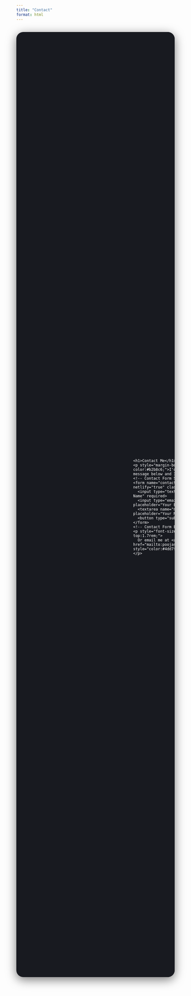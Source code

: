 ```yaml
---
title: "Contact"
format: html
---
```


<style>
.contact-container {
  display: flex;
  min-height: 75vh;
  background: #181a20;
  border-radius: 22px;
  overflow: hidden;
  box-shadow: 0 8px 32px #0008;
  margin-top: 2rem;
}
.contact-image {
  flex: 1 1 0;
  background: url('your-image.png') center/cover no-repeat;
  min-width: 340px;
  min-height: 400px;
}
.contact-form-section {
  flex: 1 1 0;
  padding: 3rem 2rem 2rem 2rem;
  display: flex;
  flex-direction: column;
  justify-content: center;
  background: #181a20;
  color: #fff;
}
.contact-form-section h1 {
  font-size: 2rem;
  font-weight: 700;
  margin-bottom: 1.1rem;
}
.contact-form label {
  color: #cfcfcf;
}
.contact-form input,
.contact-form textarea {
  background: #23262f;
  border: 1.5px solid #23262f;
  border-radius: 9px;
  color: #fff;
  padding: 0.85rem 1rem;
  width: 100%;
  margin-bottom: 1.15rem;
  font-size: 1rem;
  outline: none;
  transition: border 0.2s, box-shadow 0.2s;
}
.contact-form input:focus,
.contact-form textarea:focus {
  border: 1.5px solid #4dd7fa;
  box-shadow: 0 0 6px #4dd7fa66;
}
.contact-form button {
  width: 100%;
  background: linear-gradient(90deg, #5a6cf3, #32e6e2);
  color: #fff;
  border: none;
  border-radius: 9px;
  font-size: 1.15rem;
  font-weight: 600;
  padding: 0.85rem;
  margin-top: 0.3rem;
  cursor: pointer;
  box-shadow: 0 4px 16px #32e6e250;
  transition: background 0.2s;
}
.contact-form button:hover {
  background: linear-gradient(90deg, #32e6e2, #5a6cf3);
}
@media (max-width: 900px) {
  .contact-container { flex-direction: column; }
  .contact-image { min-height: 180px; }
}
</style>

<div class="contact-container">
  <!-- LEFT: IMAGE -->
  <div class="contact-image"></div>
  
  <!-- RIGHT: FORM & TEXT -->
  <div class="contact-form-section">
    <h1>Contact Me</h1>
    <p style="margin-bottom: 1.2rem; color:#b2b8c6;">I'd love to hear from you! Send a message below and I'll get back to you soon.</p>
    <!-- Contact Form Start -->
    <form name="contact" method="POST" data-netlify="true" class="contact-form">
      <input type="text" name="name" placeholder="Your Name" required>
      <input type="email" name="email" placeholder="Your Email" required>
      <textarea name="message" rows="3" placeholder="Your Message" required></textarea>
      <button type="submit">Send</button>
    </form>
    <!-- Contact Form End -->
    <p style="font-size: 0.88rem; color:#888; margin-top:1.7rem;">
      Or email me at <a href="mailto:poojasukhdeve@email.com" style="color:#4dd7fa;">poojasukhdeve@email.com</a>
    </p>
  </div>
</div>
